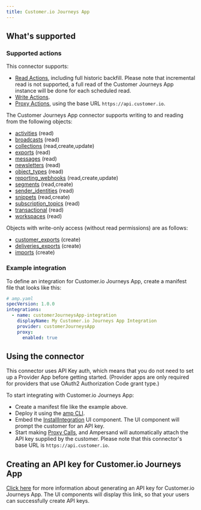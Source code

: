 ```yaml
---
title: Customer.io Journeys App
---
```

## What's supported

### Supported actions

This connector supports:
- [Read Actions](/define-integrations/read-actions), including full historic backfill. Please note that incremental read is not supported, a full read of the Customer Journeys App instance will be done for each scheduled read.
- [Write Actions](/define-integrations/write-actions).
- [Proxy Actions](/define-integrations/proxy-actions), using the base URL `https://api.customer.io`.

The Customer Journeys App connector supports writing to and reading from the following objects:
- [activities](https://docs.customer.io/api/app/#operation/listActivities) (read)
- [broadcasts](https://docs.customer.io/api/app/#operation/listBroadcasts) (read)
- [collections](https://docs.customer.io/api/app/#operation/getCollections) (read,create,update)
- [exports](https://docs.customer.io/api/app/#operation/listExports) (read)
- [messages](https://docs.customer.io/api/app/#operation/listMessages) (read)
- [newsletters](https://docs.customer.io/api/app/#operation/listNewsletters) (read)
- [object_types](https://docs.customer.io/api/app/#operation/getObjectTypes) (read)
- [reporting_webhooks](https://docs.customer.io/api/app/#operation/listWebhooks) (read,create,update)
- [segments](https://docs.customer.io/api/app/#operation/listSegments) (read,create)
- [sender_identities](https://docs.customer.io/api/app/#operation/listSenders) (read)
- [snippets](https://docs.customer.io/api/app/#operation/listSnippets) (read,create)
- [subscription_topics](https://docs.customer.io/api/app/#operation/getTopics) (read)
- [transactional](https://docs.customer.io/api/app/#operation/listTransactional) (read)
- [workspaces](https://docs.customer.io/api/app/#operation/listWorkspaces) (read)

Objects with write-only access (without read permissions) are as follows:
- [customer_exports](https://docs.customer.io/api/app/#operation/exportPeopleData) (create)
- [deliveries_exports](https://docs.customer.io/api/app/#operation/exportDeliveriesData) (create)
- [imports](https://docs.customer.io/api/app/#operation/import) (create)


### Example integration

To define an integration for Customer.io Journeys App, create a manifest file that looks like this:

```YAML
# amp.yaml
specVersion: 1.0.0
integrations:
  - name: customerJourneysApp-integration
    displayName: My Customer.io Journeys App Integration
    provider: customerJourneysApp
    proxy:
      enabled: true
```

## Using the connector

This connector uses API Key auth, which means that you do not need to set up a Provider App before getting started. (Provider apps are only required for providers that use OAuth2 Authorization Code grant type.)

To start integrating with Customer.io Journeys App:
- Create a manifest file like the example above.
- Deploy it using the [amp CLI](/cli/overview).
- Embed the [InstallIntegration](/embeddable-ui-components#install-integration) UI component. The UI component will prompt the customer for an API key.
- Start making [Proxy Calls](/define-integrations/proxy-actions), and Ampersand will automatically attach the API key supplied by the customer. Please note that this connector's base URL is `https://api.customer.io`.

## Creating an API key for Customer.io Journeys App

[Click here](https://customer.io/docs/api/app/#section/Authentication) for more information about generating an API key for Customer.io Journeys App. The UI components will display this link, so that your users can successfully create API keys.
